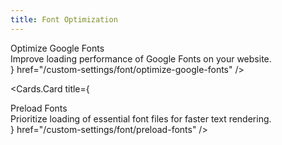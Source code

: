 ```yaml
---
title: Font Optimization
---
```



<style jsx global>{`
  .cards-container{
    display: flex;
    flex-direction: column;
  }

  .card-body .card-title{
    font-size: 18px;
    line-height: 1.2;
    font-weight: 600;
  }

  .card-body .card-description{
    font-size: 14px;
    line-height: 1.2;
    font-weight: 400;
    margin-top: 10px;
  }
`}</style>

<Cards className="cards-container">
  <Cards.Card
    title={
      <div className="card-body">
        <div className="card-title">
          Optimize Google Fonts
        </div>
        <div className="card-description">
          Improve loading performance of Google Fonts on your website.
        </div>
      </div>
    }
    href="/custom-settings/font/optimize-google-fonts"
  />

  <Cards.Card
    title={
      <div className="card-body">
        <div className="card-title">
          Preload Fonts
        </div>
        <div className="card-description">
          Prioritize loading of essential font files for faster text rendering.
        </div>
      </div>
    }
    href="/custom-settings/font/preload-fonts"
  />
</Cards>